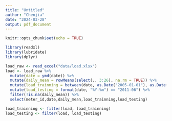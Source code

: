 ```yaml
---
title: "Untitled"
author: "Chenjia"
date: "2024-03-28"
output: pdf_document
---
```


```r
knitr::opts_chunk$set(echo = TRUE)
```

```r
library(readxl)
library(lubridate)
library(dplyr)
```
```r
load_raw <- read_excel("data/load.xlsx")
load <- load_raw %>%
  mutate(date = ymd(date)) %>%
  mutate(daily_mean = rowMeans(select(., 3:26), na.rm = TRUE)) %>%
  mutate(load_trainning = between(date, as.Date("2005-01-01"), as.Date("2011-05-31"))) %>%
  mutate(load_testing = format(date, "%Y-%m") == "2011-06") %>%
  filter(!is.na(daily_mean)) %>%
  select(meter_id,date,daily_mean,load_trainning,load_testing)

load_trainning <- filter(load, load_trainning)
load_testing <- filter(load, load_testing)
```

